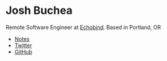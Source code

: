 

<Banner>

# Josh Buchea

Remote Software Engineer at [Echobind][].
Based in Portland, OR

- [Notes](/notes)
- [Twitter](https://twitter.com/joshbuchea)
- [GitHub](https://github.com/joshbuchea)

</Banner>

[Echobind]: https://echobind.com
